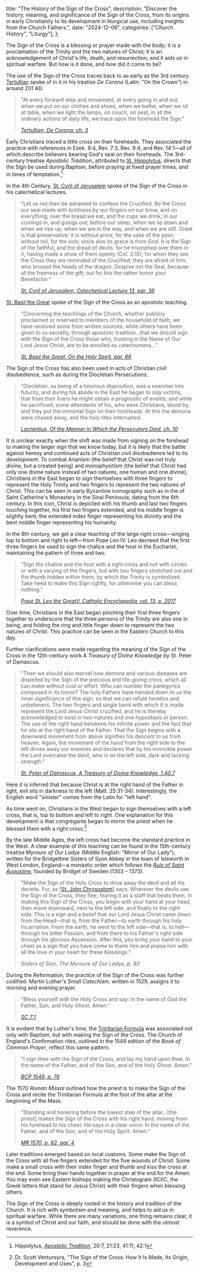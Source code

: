   title: "The History of the Sign of the Cross",
  description: "Discover the history, meaning, and significance of the Sign of the Cross, from its origins in early Christianity to its development in liturgical use, including insights from the Church Fathers.",
  date: "2024-12-06",
  categories: ["Church History", "Liturgy"],
};

The Sign of the Cross is a blessing or prayer made with the body; it is a proclamation of the Trinity and the two natures of Christ; it is an acknowledgement of Christ's life, death, and resurrection; and it aids us in spiritual warfare. But how is it done, and how did it come to be?

The use of the Sign of the Cross traces back to as early as the 3rd century. [Tertullian](/people/scholars/tertullian) spoke of in it in his treatise *De Corona* (Latin: "On the Crown") in around 201 AD.

> "At every forward step and movement, at every going in and out, when we put on our clothes and shoes, when we bathe, when we sit at table, when we light the lamps, on couch, on seat, in all the ordinary actions of daily life, we trace upon the forehead the Sign."
>
> <cite>[Tertullian, *De Corona*, ch. 3](https://www.newadvent.org/fathers/0304.htm)</cite>

Early Christians traced a little cross on their foreheads. They associated the practice with references in Ezek. 9:4, Rev. 7:3, Rev. 9:4, and Rev. 14:1—all of which describe believers bearing God's seal on their foreheads. The 3rd-century treatise *Apostolic Tradition*, attributed to [St. Hippolytus](/people/saints/early/hippolytus-of-rome), directs that the Sign be used during Baptism, before praying at fixed prayer times, and in times of temptation.[^1]

In the 4th Century, [St. Cyril of Jerusalem](/people/saints/greek-fathers/cyril-of-jerusalem) spoke of the Sign of the Cross in his catechetical lectures.

> "Let us not then be ashamed to confess the Crucified. Be the Cross our seal made with boldness by our fingers on our brow, and on everything; over the bread we eat, and the cups we drink; in our comings in, and goings out; before our sleep, when we lie down and when we rise up; when we are in the way, and when we are still. Great is that preservative; it is without price, for the sake of the poor; without toil, for the sick; since also its grace is from God. It is the Sign of the faithful, and the dread of devils: for he triumphed over them in it, having made a show of them openly (Col. 2:15); for when they see the Cross they are reminded of the Crucified; they are afraid of him, who bruised the heads of the dragon. Despise not the Seal, because of the freeness of the gift; out for this the rather honor your Benefactor."
>
> <cite>[St. Cyril of Jerusalem, *Catechetical Lecture 13*, par. 36](https://www.newadvent.org/fathers/310113.htm)</cite>

[St. Basil the Great](/people/saints/cappadocian-fathers/basil-the-great) spoke of the Sign of the Cross as an apostolic teaching.

> "Concerning the teachings of the Church, whether publicly proclaimed or reserved to members of the household of faith, we have received some from written sources, while others have been given to us secretly, through apostolic tradition…that we should sign with the Sign of the Cross those who, trusting in the Name of Our Lord Jesus Christ, are to be enrolled as catechumens…"
>
> <cite>[St. Basil the Great, *On the Holy Spirit*, par. 66](https://www.newadvent.org/fathers/3203.htm)</cite>

The Sign of the Cross has also been used in acts of Christian civil disobedience, such as during the Diocletian Persecutions.

> "Diocletian, as being of a timorous disposition, was a searcher into futurity, and during his abode in the East he began to slay victims, that from their livers he might obtain a prognostic of events; and while he sacrificed, some attendants of his, who were Christians, stood by, and they put the immortal Sign on their foreheads. At this the demons were chased away, and the holy rites interrupted.
>
> <cite>[Lactantius, *Of the Manner in Which the Persecutors Died*, ch. 10](https://www.newadvent.org/fathers/0705.htm)</cite>

It is unclear exactly when the shift was made from signing on the forehead to making the larger sign that we know today, but it is likely that the battle against heresy and continued acts of Christian civil disobedience led to its development. To combat Arianism (the belief that Christ was not truly divine, but a created being) and monophysitism (the belief that Christ had only one divine nature instead of two natures, one human and one divine), Christians in the East began to sign themselves with three fingers to represent the Holy Trinity and two fingers to represent the two natures of Christ. This can be seen in early Byzantine iconography such as in the <Definition lang="greek" anchor="khristos-pantokrator" text="Christ Pantocrator" /> of Saint Catherine's Monastery in the Sinai Peninsula, dating from the 6th century. In this icon, Christ is depicted with his thumb and last two fingers touching together, his first two fingers extended, and his middle finger is slightly bent; the extended index finger representing his divinity and the bent middle finger representing his humanity.

In the 8th century, we get a clear teaching of the large right cross—singing top to bottom and right to left—from Pope Leo IV. Leo decreed that the first three fingers be used to sign the chalice and the host in the Eucharist, maintaining the pattern of three and two.

> "Sign the chalice and the host with a right cross and not with circles or with a varying of the fingers, but with two fingers stretched out and the thumb hidden within them, by which the Trinity is symbolized. Take heed to make this Sign rightly, for otherwise you can bless nothing."
>
> <cite>[Pope St. Leo the GreatV, *Catholic Encyclopedia*, vol. 13, p. 2017](https://www.ccel.org/ccel/h/herbermann/cathen13/cache/cathen13.pdf)</cite>

Over time, Christians in the East began pinching their first three fingers together to underscore that the three persons of the Trinity are also one in being, and folding the ring and little finger down to represent the two natures of Christ. This practice can be seen in the Eastern Church to this day.

Further clarifications were made regarding the meaning of the Sign of the Cross in the 12th-century work *A Treasury of Divine Knowledge* by St. Peter of Damascus.

> "Then we should also marvel how demons and various diseases are dispelled by the Sign of the precious and life-giving cross, which all can make without cost or effort. Who can number the panegyrics composed in its honor? The holy Fathers have handed down to us the inner significance of this sign, so that we can refute heretics and unbelievers. The two fingers and single hand with which it is made represent the Lord Jesus Christ crucified, and he is thereby acknowledged to exist in two-natures and one hypostasis or person. The use of the right hand betokens his infinite power and the fact that he sits at the right hand of the Father. That the Sign begins with a downward movement from above signifies his descent to us from heaven. Again, the movement of the hand from the right side to the left drives away our enemies and declares that by his invincible power the Lord overcame the devil, who is on the left side, dark and lacking strength."
>
> <cite>[St. Peter of Damascus, *A Treasury of Divine Knowledge*, 1.40.7](https://orthodoxchurchfathers.com/fathers/philokalia/st-peter-of-damaskos-book-i-a-treasury-of-divine-knowledge.html)</cite>

Here it is inferred that because Christ is at the right hand of the Father in light, evil sits in darkness to the left (Matt. 25:31-34). Interestingly, the English word "sinister" comes from the Latin for "left hand".

As time went on, Christians in the West began to sign themselves with a left cross, that is, top to bottom and left to right. One explanation for this development is that congregants began to mirror the priest when he blessed them with a right cross.[^2]

By the late Middle Ages, the left cross had become the standard practice in the West. A clear example of this teaching can be found in the 15th-century treatise *Myroure of Our Ladye* (Middle English: "Mirror of Our Lady"), written for the Bridgettine Sisters of Syon Abbey in the town of Isleworth in West London, England—a monastic order which follows the [*Rule of Saint Augustine*](/people/saints/latin-fathers/augustine-of-hippo), founded by Bridget of Sweden (1303 – 1373).

> "Make the Sign of the Holy Cross to drive away the devil and all his deceits. For, as [[St. John Chrysostom](/people/saints/greek-fathers/john-chrysostom)] says: Wherever the devils see the Sign of the Cross, they flee, fearing it as a staff that beats them. In making this Sign of the Cross, you begin with your hand at your head, then move downward, next to the left side, and finally to the right side. This is a sign and a belief that our Lord Jesus Christ came down from the Head—that is, from the Father—to earth through his holy Incarnation. From the earth, he went to the left side—that is, to hell—through his bitter Passion, and from there to his Father's right side through his glorious Ascension. After this, you bring your hand to your chest as a sign that you have come to thank him and praise him with all the love in your heart for these blessings."
>
> <cite>Sisters of Sion, *The Myroure of Our Ladye*, p. 80</cite>

During the Reformation, the practice of the Sign of the Cross was further codified. Martin Luther's *Small Catechism*, written in 1529, assigns it to morning and evening prayer.

> "Bless yourself with the Holy Cross and say: In the name of God the Father, Son, and Holy Ghost. Amen."
>
> <cite>[SC 7:1](https://bookofconcord.org/small-catechism/daily-prayers/)</cite>

It is evident that by Luther's time, the [Trinitarian Formula](/liturgy/prayers/sign-of-the-cross#trinitarian-formula) was associated not only with Baptism, but with making the Sign of the Cross. The Church of England's Confirmation rites, outlined in the 1549 edition of the *Book of Common Prayer*, reflect this same pattern.

> "I sign thee with the Sign of the Cross, and lay my hand upon thee. In the name of the Father, and of the Son, and of the Holy Ghost. Amen."
>
> <cite>[BCP 1549, p. 76](http://justus.anglican.org/resources/bcp/1549/BCP1549.pdf)</cite>

The 1570 *Roman Missal* outlined how the priest is to make the Sign of the Cross and recite the Trinitarian Formula at the foot of the altar at the beginning of the Mass.

> "Standing and honoring before the lowest step of the altar…[the priest] makes the Sign of the Cross with his right hand, moving from his forehead to his chest. He says in a clear voice: In the name of the Father, and of the Son, and of the Holy Spirit. Amen."
>
> <cite>[MR 1570, p. 62, par. 4](https://media.churchmusicassociation.org/pdf/romanmissal_classical.pdf)</cite>

Later traditions emerged based on local customs. Some make the Sign of the Cross with all five fingers extended for the five wounds of Christ. Some make a small cross with their index finger and thumb and kiss the cross at the end. Some bring their hands together in prayer at the end for the Amen. You may even see Eastern bishops making the Christogram (ICXC, the Greek letters that stand for Jesus Christ) with their fingers when blessing others.

The Sign of the Cross is deeply rooted in the history and tradition of the Church. It is rich with symbolism and meaning, and helps to aid us in spiritual warfare. While there are many variations, one thing remains clear, it is a symbol of Christ and our faith, and should be done with the utmost reverence.

[^1]: Hippolytus, [*Apostolic Tradition*](https://www.stjohnsarlingtonva.org/Customer-Content/saintjohnsarlington/CMS/files/EFM/Apostolic_Tradition_by_Hippolytus.pdf), 20:7, 21:23, 41:11, 42:1
[^2]: Dr. Scott Ventureyra, "The Sign of the Cross: How It Is Made, Its Origin, Development and Uses", p. 3
